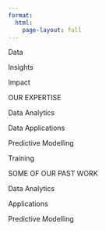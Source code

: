```yaml
---
format:
  html:
    page-layout: full
---
```

:::{.top}
::: {#captions}
Data
:::

:::{#captions}
Insights
:::

:::{#captions}
Impact
:::
:::
:::{#headings}
OUR EXPERTISE
:::
:::{.grid}
:::{.g-col-6}
Data Analytics
:::
:::{.g-col-6}
Data Applications
:::
:::{.g-col-6}
Predictive Modelling
:::
:::{.g-col-6}
Training
:::
:::

:::{#headings}
SOME OF OUR PAST WORK
:::

:::{.grid}
:::{.g-col-4}
Data Analytics
:::
:::{.g-col-4}
Applications
:::
:::{.g-col-4}
Predictive Modelling
:::
:::

